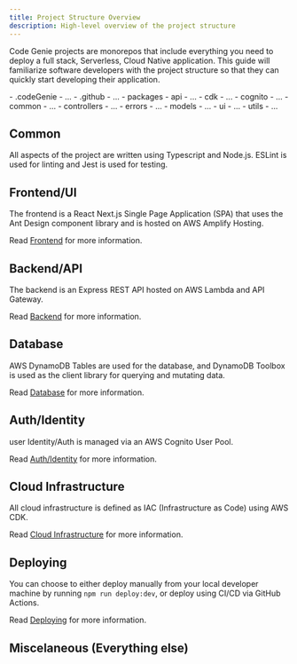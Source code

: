 ```yaml
---
title: Project Structure Overview
description: High-level overview of the project structure
---
```


Code Genie projects are monorepos that include everything you need to deploy a full stack, Serverless, Cloud Native application. This guide will familiarize software developers with the project structure so that they can quickly start developing their application.


<FileTree>
- .codeGenie
  - ...
- .github
  - ...
- packages
    - api
      - ...
    - cdk
      - ...
    - cognito
      - ...
    - common
      - ...
    - controllers
      - ...
    - errors
      - ...
    - models
      - ...
    - ui
      - ...
    - utils
      - ...
</FileTree>

## Common

All aspects of the project are written using Typescript and Node.js. ESLint is used for linting and Jest is used for testing.

## Frontend/UI

The frontend is a React Next.js Single Page Application (SPA) that uses the Ant Design component library and is hosted on AWS Amplify Hosting.

Read [Frontend](./frontend-ui.md) for more information.

## Backend/API

The backend is an Express REST API hosted on AWS Lambda and API Gateway.

Read [Backend](./backend-api.md) for more information.

## Database

AWS DynamoDB Tables are used for the database, and DynamoDB Toolbox is used as the client library for querying and mutating data.

Read [Database](./database.md) for more information.

## Auth/Identity

user Identity/Auth is managed via an AWS Cognito User Pool.

Read [Auth/Identity](./auth-identity.md) for more information.

## Cloud Infrastructure

All cloud infrastructure is defined as IAC (Infrastructure as Code) using AWS CDK.

Read [Cloud Infrastructure](./cloud-infrastructure.md) for more information.

## Deploying

You can choose to either deploy manually from your local developer machine by running `npm run deploy:dev`, or deploy using CI/CD via GitHub Actions.

Read [Deploying](./deploying.md) for more information.

## Miscelaneous (Everything else)
